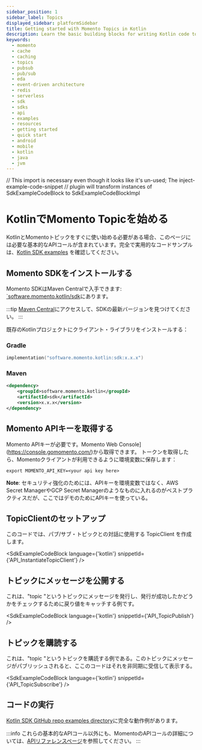 ```yaml
---
sidebar_position: 1
sidebar_label: Topics
displayed_sidebar: platformSidebar
title: Getting started with Momento Topics in Kotlin
description: Learn the basic building blocks for writing Kotlin code to interact with Momento Topics in your native Android applications, or your JVM server-side applications.
keywords:
  - momento
  - cache
  - caching
  - topics
  - pubsub
  - pub/sub
  - eda
  - event-driven architecture
  - redis
  - serverless
  - sdk
  - sdks
  - api
  - examples
  - resources
  - getting started
  - quick start
  - android
  - mobile
  - kotlin
  - java
  - jvm
---
```


// This import is necessary even though it looks like it's un-used; The inject-example-code-snippet
// plugin will transform instances of SdkExampleCodeBlock to SdkExampleCodeBlockImpl

# KotlinでMomento Topicを始める

KotlinとMomentoトピックをすぐに使い始める必要がある場合、このページには必要な基本的なAPIコールが含まれています。完全で実用的なコードサンプルは、[Kotlin SDK examples](https://github.com/momentohq/client-sdk-kotlin/tree/main/examples) を確認してください。

## Momento SDKをインストールする

Momento SDKはMaven Centralで入手できます: [`software.momento.kotlin/sdk](
https://central.sonatype.com/artifact/software.momento.kotlin/sdk)にあります。

:::tip
[Maven Central](https://central.sonatype.com/artifact/software.momento.kotlin/sdk)にアクセスして、SDKの最新バージョンを見つけてください。
:::

既存のKotlinプロジェクトにクライアント・ライブラリをインストールする：

### Gradle

```kotlin
implementation("software.momento.kotlin:sdk:x.x.x")
```

### Maven

```xml
<dependency>
    <groupId>software.momento.kotlin</groupId>
    <artifactId>sdk</artifactId>
    <version>x.x.x</version>
</dependency>
```

## Momento APIキーを取得する

Momento APIキーが必要です。Momento Web Console](https://console.gomomento.com/)から取得できます。
トークンを取得したら、Momentoクライアントが利用できるように環境変数に保存します：

```
export MOMENTO_API_KEY=<your api key here>
```

**Note**: セキュリティ強化のためには、APIキーを環境変数ではなく、AWS Secret ManagerやGCP Secret Managerのようなものに入れるのがベストプラクティスだが、ここではデモのためにAPIキーを使っている。

## TopicClientのセットアップ
このコードでは、パブ/サブ・トピックとの対話に使用する TopicClient を作成します。

<SdkExampleCodeBlock language={'kotlin'} snippetId={'API_InstantiateTopicClient'} />

## トピックにメッセージを公開する
これは、"topic "というトピックにメッセージを発行し、発行が成功したかどうかをチェックするために戻り値をキャッチする例です。

<SdkExampleCodeBlock language={'kotlin'} snippetId={'API_TopicPublish'} />

## トピックを購読する
これは、"topic "というトピックを購読する例である。このトピックにメッセージがパブリッシュされると、ここのコードはそれを非同期に受信して表示する。

<SdkExampleCodeBlock language={'kotlin'} snippetId={'API_TopicSubscribe'} />

## コードの実行

[Kotlin SDK GitHub repo examples directory](https://github.com/momentohq/client-sdk-kotlin/tree/main/examples)に完全な動作例があります。

:::info
これらの基本的なAPIコール以外にも、MomentoのAPIコールの詳細については、[APIリファレンスページ](/topics/api-reference)を参照してください。
:::
